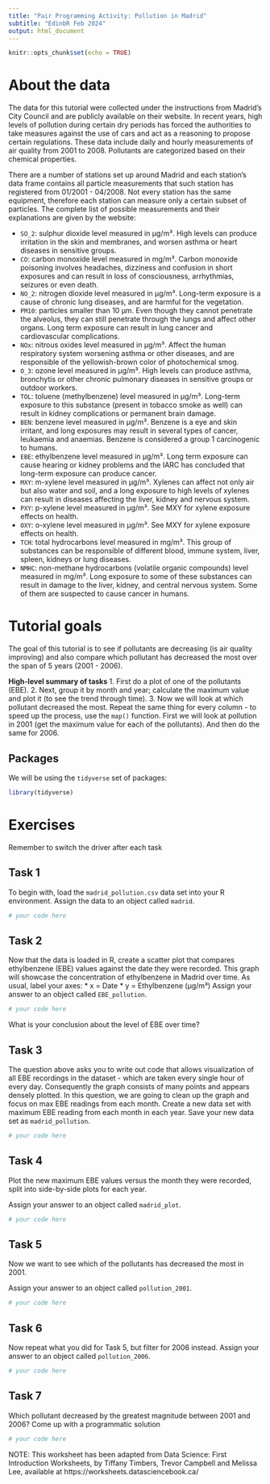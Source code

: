 ```yaml
---
title: "Pair Programming Activity: Pollution in Madrid"
subtitle: "EdinbR Feb 2024"
output: html_document
---
```


```r
knitr::opts_chunk$set(echo = TRUE)
```

# About the data

The data for this tutorial were collected under the instructions from Madrid's City Council and are publicly available on their website. In recent years, high levels of pollution during certain dry periods has forced the authorities to take measures against the use of cars and act as a reasoning to propose certain regulations. These data include daily and hourly measurements of air quality from 2001 to 2008. Pollutants are categorized based on their chemical properties.

There are a number of stations set up around Madrid and each station's data frame contains all particle measurements that such station has registered from 01/2001 - 04/2008. Not every station has the same equipment, therefore each station can measure only a certain subset of particles. The complete list of possible measurements and their explanations are given by the website:

* `SO_2`: sulphur dioxide level measured in μg/m³. High levels can produce irritation in the skin and membranes, and worsen asthma or heart diseases in sensitive groups.
* `CO`: carbon monoxide level measured in mg/m³. Carbon monoxide poisoning involves headaches, dizziness and confusion in short exposures and can result in loss of consciousness, arrhythmias, seizures or even death.
* `NO_2`: nitrogen dioxide level measured in μg/m³. Long-term exposure is a cause of chronic lung diseases, and are harmful for the vegetation.
* `PM10`: particles smaller than 10 μm. Even though they cannot penetrate the alveolus, they can still penetrate through the lungs and affect other organs. Long term exposure can result in lung cancer and cardiovascular complications.
* `NOx`: nitrous oxides level measured in μg/m³. Affect the human respiratory system worsening asthma or other diseases, and are responsible of the yellowish-brown color of photochemical smog.
* `O_3`: ozone level measured in μg/m³. High levels can produce asthma, bronchytis or other chronic pulmonary diseases in sensitive groups or outdoor workers.
* `TOL`: toluene (methylbenzene) level measured in μg/m³. Long-term exposure to this substance (present in tobacco smoke as well) can result in kidney complications or permanent brain damage.
* `BEN`: benzene level measured in μg/m³. Benzene is a eye and skin irritant, and long exposures may result in several types of cancer, leukaemia and anaemias. Benzene is considered a group 1 carcinogenic to humans.
* `EBE`: ethylbenzene level measured in μg/m³. Long term exposure can cause hearing or kidney problems and the IARC has concluded that long-term exposure can produce cancer.
* `MXY`: m-xylene level measured in μg/m³. Xylenes can affect not only air but also water and soil, and a long exposure to high levels of xylenes can result in diseases affecting the liver, kidney and nervous system.
* `PXY`: p-xylene level measured in μg/m³. See MXY for xylene exposure effects on health.
* `OXY`: o-xylene level measured in μg/m³. See MXY for xylene exposure effects on health.
* `TCH`: total hydrocarbons level measured in mg/m³. This group of substances can be responsible of different blood, immune system, liver, spleen, kidneys or lung diseases.
* `NMHC`: non-methane hydrocarbons (volatile organic compounds) level measured in mg/m³. Long exposure to some of these substances can result in damage to the liver, kidney, and central nervous system. Some of them are suspected to cause cancer in humans.

# Tutorial goals 

The goal of this tutorial is to see if pollutants are decreasing (is air quality improving) and also compare which pollutant has decreased the most over the span of 5 years (2001 - 2006).

**High-level summary of tasks**
1. First do a plot of one of the pollutants (EBE).
2. Next, group it by month and year; calculate the maximum value and plot it (to see the trend through time).
3. Now we will look at which pollutant decreased the most. Repeat the same thing for every column - to speed up the process, use the `map()` function. First we will look at pollution in 2001 (get the maximum value for each of the pollutants). And then do the same for 2006.

## Packages 

We will be using the `tidyverse` set of packages:

```r
library(tidyverse)
```

# Exercises

Remember to switch the driver after each task


## Task 1

To begin with, load the `madrid_pollution.csv` data set into your R environment. Assign the data to an object called `madrid`.

```r
# your code here

```

## Task 2

Now that the data is loaded in R, create a scatter plot that compares ethylbenzene (EBE) values against the date they were recorded. This graph will showcase the concentration of ethylbenzene in Madrid over time. As usual, label your axes:
* x = Date
* y = Ethylbenzene (μg/m³)
Assign your answer to an object called `EBE_pollution`.

```r
# your code here

```

What is your conclusion about the level of EBE over time?

## Task 3

The question above asks you to write out code that allows visualization of all EBE recordings in the dataset - which are taken every single hour of every day. Consequently the graph consists of many points and appears densely plotted. In this question, we are going to clean up the graph and focus on max EBE readings from each month. Create a new data set with maximum EBE reading from each month in each year. Save your new data set as `madrid_pollution`.

```r
# your code here

```

## Task 4

Plot the new maximum EBE values versus the month they were recorded, split into side-by-side plots for each year.

Assign your answer to an object called `madrid_plot`.

```r
# your code here

```

## Task 5

Now we want to see which of the pollutants has decreased the most in 2001. 

Assign your answer to an object called `pollution_2001`.

```r
# your code here

```

## Task 6

Now repeat what you did for Task 5, but filter for 2006 instead.
Assign your answer to an object called `pollution_2006`.

```r
# your code here

```

## Task 7

Which pollutant decreased by the greatest magnitude between 2001 and 2006? Come up with a programmatic solution 

```r
# your code here

```

NOTE: This worksheet has been adapted from Data Science: First Introduction Worksheets, by Tiffany Timbers, Trevor Campbell and Melissa Lee, available at https://worksheets.datasciencebook.ca/